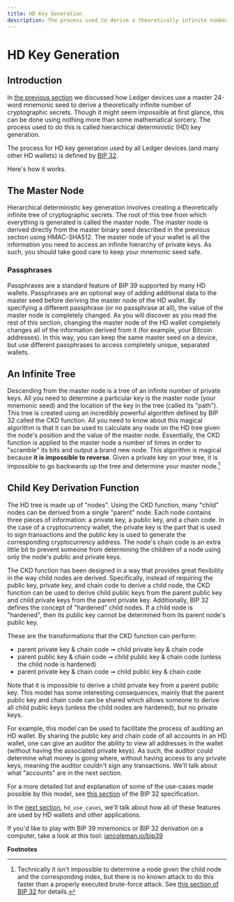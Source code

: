 ```yaml
---
title: HD Key Generation
description: The process used to derive a theoretically infinite number of cryptographic secrets is called hierarchical deterministic (HD) key generation.
---
```



# HD Key Generation

## Introduction

In [the previous section](./masterseed/) we discussed how Ledger devices use a master 24-word mnemonic seed to derive a theoretically infinite number of cryptographic secrets. Though it might seem impossible at first glance, this can be done using nothing more than some mathematical sorcery. The process used to do this is called hierarchical deterministic (HD) key generation.

The process for HD key generation used by all Ledger devices (and many other HD wallets) is defined by [BIP 32](https://github.com/bitcoin/bips/blob/master/bip-0032.mediawiki).

Here's how it works.

## The Master Node

Hierarchical deterministic key generation involves creating a theoretically infinite tree of cryptographic secrets. The root of this tree from which everything is generated is called the master node. The master node is derived directly from the master binary seed described in the previous section using HMAC-SHA512. The master node of your wallet is all the information you need to access an infinite hierarchy of private keys. As such, you should take good care to keep your mnemonic seed safe.

### Passphrases

Passphrases are a standard feature of BIP 39 supported by many HD wallets. Passphrases are an optional way of adding additional data to the master seed before deriving the master node of the HD wallet. By specifying a different passphrase (or no passphrase at all), the value of the master node is completely changed. As you will discover as you read the rest of this section, changing the master node of the HD wallet completely changes all of the information derived from it (for example, your Bitcoin addresses). In this way, you can keep the same master seed on a device, but use different passphrases to access completely unique, separated wallets.

## An Infinite Tree

Descending from the master node is a tree of an infinite number of private keys. All you need to determine a particular key is the master node (your mnemonic seed) and the location of the key in the tree (called its "path"). This tree is created using an incredibly powerful algorithm defined by BIP 32 called the CKD function. All you need to know about this magical algorithm is that it can be used to calculate any node on the HD tree given the node's position and the value of the master node. Essentially, the CKD function is applied to the master node a number of times in order to "scramble" its bits and output a brand new node. This algorithm is magical because **it is impossible to reverse**. Given a private key on your tree, it is impossible to go backwards up the tree and determine your master node.[^1]

## Child Key Derivation Function

The HD tree is made up of "nodes". Using the CKD function, many "child" nodes can be derived from a single "parent" node. Each node contains three pieces of information: a private key, a public key, and a chain code. In the case of a cryptocurrency wallet, the private key is the part that is used to sign transactions and the public key is used to generate the corresponding cryptocurrency address. The node's chain code is an extra little bit to prevent someone from determining the children of a node using only the node's public and private keys.

The CKD function has been designed in a way that provides great flexibility in the way child nodes are derived. Specifically, instead of requiring the public key, private key, and chain code to derive a child node, the CKD function can be used to derive child public keys from the parent public key and child private keys from the parent private key. Additionally, BIP 32 defines the concept of "hardened" child nodes. If a child node is "hardened", then its public key cannot be determined from its parent node's public key.

These are the transformations that the CKD function can perform:
-   parent private key & chain code ➞ child private key & chain code
-   parent public key & chain code ➞ child public key & chain code (unless the child node is hardened)
-   parent private key & chain code ➞ child public key & chain code

Note that it is impossible to derive a child private key from a parent public key. This model has some interesting consequences, mainly that the parent public key and chain code can be shared which allows someone to derive all child public keys (unless the child nodes are hardened), but no private keys.

For example, this model can be used to facilitate the process of auditing an HD wallet. By sharing the public key and chain code of all accounts in an HD wallet, one can give an auditor the ability to view all addresses in the wallet (without having the associated private keys). As such, the auditor could determine what money is going where, without having access to any private keys, meaning the auditor couldn't sign any transactions. We'll talk about what "accounts" are in the next section.

For a more detailed list and explanation of some of the use-cases made possible by this model, see [this section](https://github.com/bitcoin/bips/blob/master/bip-0032.mediawiki#use-cases) of the BIP 32 specification.

In the [next section](./applications/), `hd_use_cases`, we'll talk about how all of these features are used by HD wallets and other applications.

<Callout type="info" emoji="ℹ️">
 	If you'd like to play with BIP 39 mnemonics or BIP 32 derivation on a computer, take a look at this tool: <a href='https://iancoleman.io/bip39/' className='alert-link'> iancoleman.io/bip39 </a> 
</Callout>

**Footnotes**

[^1]: Technically it isn't impossible to determine a node given the child node and the corresponding index, but there is no known attack to do this faster than a properly executed brute-force attack. See [this section of BIP 32](https://github.com/bitcoin/bips/blob/master/bip-0032.mediawiki#security) for details.


